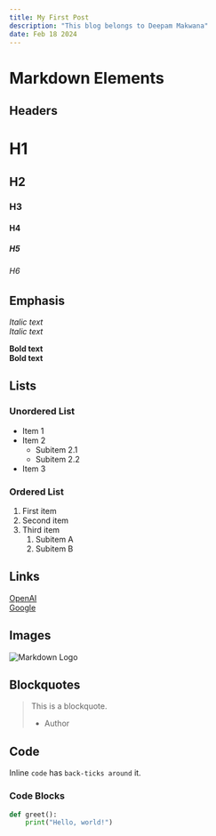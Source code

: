 ```yaml
---
title: My First Post
description: "This blog belongs to Deepam Makwana"
date: Feb 18 2024
---
```

# Markdown Elements

## Headers

# H1
## H2
### H3
#### H4
##### H5
###### H6

## Emphasis

*Italic text*  
_Italic text_

**Bold text**  
__Bold text__

## Lists

### Unordered List

- Item 1
- Item 2
  - Subitem 2.1
  - Subitem 2.2
- Item 3

### Ordered List

1. First item
2. Second item
3. Third item
   1. Subitem A
   2. Subitem B

## Links

[OpenAI](https://openai.com)  
[Google](https://google.com "Google's Homepage")

## Images

![Markdown Logo](https://markdown-here.com/img/icon256.png "Markdown Logo")

## Blockquotes

> This is a blockquote.
> - Author

## Code

Inline `code` has `back-ticks around` it.

### Code Blocks

```python
def greet():
    print("Hello, world!")
```
